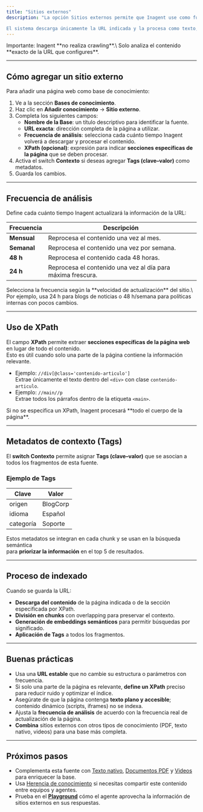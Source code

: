 ```yaml
---
title: "Sitios externos"
description: "La opción Sitios externos permite que Inagent use como fuente de conocimiento el contenido de páginas web específicas.

El sistema descarga únicamente la URL indicada y la procesa como texto, sin rastrear enlaces ni otras páginas del mismo dominio."
---
```



<warning>
  Importante: Inagent **no realiza crawling**.\
  Solo analiza el contenido **exacto de la URL que configures**.
</warning>

---

## Cómo agregar un sitio externo

Para añadir una página web como base de conocimiento:

1. Ve a la sección **Bases de conocimiento**.
2. Haz clic en **Añadir conocimiento** → **Sitio externo**.
3. Completa los siguientes campos:
   - **Nombre de la Base**: un título descriptivo para identificar la fuente.
   - **URL exacta**: dirección completa de la página a utilizar.
   - **Frecuencia de análisis**: selecciona cada cuánto tiempo Inagent volverá a descargar y procesar el contenido.
   - **XPath (opcional)**: expresión para indicar **secciones específicas de la página** que se deben procesar.
4. Activa el switch **Contexto** si deseas agregar **Tags (clave–valor)** como metadatos.
5. Guarda los cambios.

---

## Frecuencia de análisis

Define cada cuánto tiempo Inagent actualizará la información de la URL:

| Frecuencia  | Descripción                                                 |
| ----------- | ----------------------------------------------------------- |
| **Mensual** | Reprocesa el contenido una vez al mes.                      |
| **Semanal** | Reprocesa el contenido una vez por semana.                  |
| **48 h**    | Reprocesa el contenido cada 48 horas.                       |
| **24 h**    | Reprocesa el contenido una vez al día para máxima frescura. |

<tip>
  Selecciona la frecuencia según la **velocidad de actualización** del sitio.\
  Por ejemplo, usa 24 h para blogs de noticias o 48 h/semana para políticas internas con pocos cambios.
</tip>

---

## Uso de XPath

El campo **XPath** permite extraer **secciones específicas de la página web** en lugar de todo el contenido.\
Esto es útil cuando solo una parte de la página contiene la información relevante.

- Ejemplo: `//div[@class='contenido-articulo']`\
  Extrae únicamente el texto dentro del `<div>` con clase `contenido-articulo`.
- Ejemplo: `//main//p`\
  Extrae todos los párrafos dentro de la etiqueta `<main>`.

<info>
  Si no se especifica un XPath, Inagent procesará **todo el cuerpo de la página**.
</info>

---

## Metadatos de contexto (Tags)

El **switch Contexto** permite asignar **Tags (clave–valor)** que se asocian a todos los fragmentos de esta fuente.

### Ejemplo de Tags

| Clave     | Valor    |
| --------- | -------- |
| origen    | BlogCorp |
| idioma    | Español  |
| categoría | Soporte  |

Estos metadatos se integran en cada chunk y se usan en la búsqueda semántica\
para **priorizar la información** en el top 5 de resultados.

---

## Proceso de indexado

Cuando se guarda la URL:

- **Descarga del contenido** de la página indicada o de la sección especificada por XPath.
- **División en chunks** con overlapping para preservar el contexto.
- **Generación de embeddings semánticos** para permitir búsquedas por significado.
- **Aplicación de Tags** a todos los fragmentos.

---

## Buenas prácticas

- Usa una **URL estable** que no cambie su estructura o parámetros con frecuencia.
- Si solo una parte de la página es relevante, **define un XPath** preciso para reducir ruido y optimizar el índice.
- Asegúrate de que la página contenga **texto plano y accesible**; contenido dinámico (scripts, iframes) no se indexa.
- Ajusta la **frecuencia de análisis** de acuerdo con la frecuencia real de actualización de la página.
- **Combina** sitios externos con otros tipos de conocimiento (PDF, texto nativo, videos) para una base más completa.

---

## Próximos pasos

- Complementa esta fuente con [Texto nativo](./native-text), [Documentos PDF](./documents-pdf) y [Videos](./videos) para enriquecer la base.
- Usa [Herencia de conocimiento](./inheritance) si necesitas compartir este contenido entre equipos y agentes.
- Prueba en el [**Playground**](../core/playground) cómo el agente aprovecha la información de sitios externos en sus respuestas.
